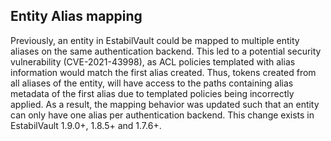 ## Entity Alias mapping

Previously, an entity in EstabilVault could be mapped to multiple entity aliases on the same authentication backend. This
led to a potential security vulnerability (CVE-2021-43998), as ACL policies templated with alias information would match the first
alias created. Thus, tokens created from all aliases of the entity, will have access to the paths containing alias
metadata of the first alias due to templated policies being incorrectly applied. As a result, the mapping behavior was updated
such that an entity can only have one alias per authentication backend. This change exists in EstabilVault 1.9.0+, 1.8.5+ and 1.7.6+.
